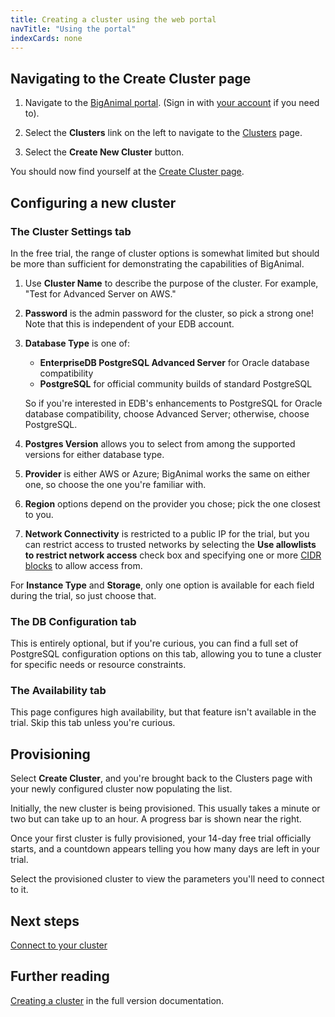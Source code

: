```yaml
---
title: Creating a cluster using the web portal
navTitle: "Using the portal" 
indexCards: none
---
```


## Navigating to the Create Cluster page

1. Navigate to the [BigAnimal portal](https://portal.biganimal.com/). (Sign in with [your account](../create_account) if you need to).

2. Select the **Clusters** link on the left to navigate to the [Clusters](https://portal.biganimal.com/clusters) page.

3. Select the **Create New Cluster** button.

You should now find yourself at the [Create Cluster page](https://portal.biganimal.com/create-cluster).

## Configuring a new cluster

### The Cluster Settings tab

In the free trial, the range of cluster options is somewhat limited but should be more than sufficient for demonstrating the capabilities of BigAnimal. 

1. Use **Cluster Name** to describe the purpose of the cluster. For example, "Test for Advanced Server on AWS."
2. **Password** is the admin password for the cluster, so pick a strong one! Note that this is independent of your EDB account.
3. **Database Type** is one of:

   - **EnterpriseDB PostgreSQL Advanced Server** for Oracle database compatibility
   - **PostgreSQL** for official community builds of standard PostgreSQL

    So if you're interested in EDB's enhancements to PostgreSQL for Oracle database compatibility, choose Advanced Server; otherwise, choose PostgreSQL.
4. **Postgres Version** allows you to select from among the supported versions for either database type.
4. **Provider** is either AWS or Azure; BigAnimal works the same on either one, so choose the one you're familiar with.
5. **Region** options depend on the provider you chose; pick the one closest to you.
6. **Network Connectivity** is restricted to a public IP for the trial, but you can restrict access to trusted networks by
   selecting the **Use allowlists to restrict network access** check box and specifying one or more [CIDR blocks](https://en.wikipedia.org/wiki/Classless_Inter-Domain_Routing) 
   to allow access from.

For **Instance Type** and **Storage**, only one option is available for each field during the trial, so just choose that.

### The DB Configuration tab

This is entirely optional, but if you're curious, you can find a full set of PostgreSQL configuration options on this tab, allowing you to tune a cluster for specific needs or resource constraints.

### The Availability tab

This page configures high availability, but that feature isn't available in the trial. Skip this tab unless you're curious.

## Provisioning 

Select **Create Cluster**, and you're brought back to the Clusters page with your newly configured cluster now populating the list.

Initially, the new cluster is being provisioned. This usually takes a minute or two but can take up to an hour. A progress bar is shown near the right.

Once your first cluster is fully provisioned, your 14-day free trial officially starts, and a countdown appears telling you how many days are left in your trial.

Select the provisioned cluster to view the parameters you'll need to connect to it.

## Next steps

[Connect to your cluster](../connect_to_a_cluster)

## Further reading

[Creating a cluster](/biganimal/latest/getting_started/creating_a_cluster/) in the full version documentation.
